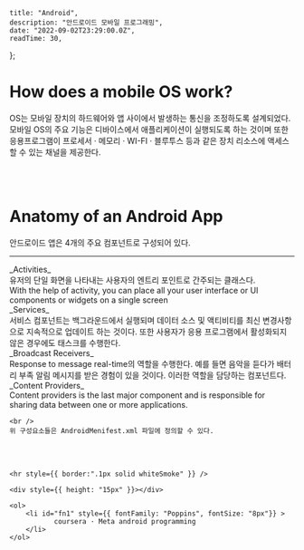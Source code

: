 
    title: "Android",
    description: "안드로이드 모바일 프로그래밍",
    date: "2022-09-02T23:29:00.0Z",
    readTime: 30,
};


<div style={{ marginTop: "4rem", fontFamily: "Recoleta, NotoSansKR-Thin, MalgunGothic", fontSize: '11pt', lineHeight: '22pt', letterSpacing: '.8px' }}>

# How does a mobile OS work?

OS는 모바일 장치의 하드웨어와 앱 사이에서 발생하는 통신을 조정하도록 설계되었다. 모바일 OS의 주요 기능은 디바이스에서 애플리케이션이 실행되도록 하는 것이며 또한
응용프로그램이 프로세서 · 메모리 · WI-FI · 블루투스 등과 같은 장치 리소스에 액세스 할 수 있는 채널을 제공한다.

<br />
<br />

# Anatomy of an Android App

안드로이드 앱은 4개의 주요 컴포넌트로 구성되어 있다.

<hr />

<div style={{ fontFamily: "Poppins" }}>
    _Activities_ <br />
    유저의 단일 화면을 나타내는 사용자의 엔트리 포인트로 간주되는 클래스다. <br />
    With the help of activity, you can place all your user interface or UI
    components or widgets on a single screen
    <br />
    _Services_ <br />
    서비스 컴포넌트는 백그라운드에서 실행되며 데이터 소스 및 액티비티를 최신 변경사항으로
    지속적으로 업데이트 하는 것이다. 또한 사용자가 응용 프로그램에서 활성화되지 않은
    경우에도 태스크를 수행한다.
    <br />
    _Broadcast Receivers_ <br />
    Response to message real-time의 역할을 수행한다. 예를 들면 음악을 듣다가
    배터리 부족 알림 메시지를 받은 경험이 있을 것이다. 이러한 역할을 담당하는
    컴포넌트다.
    <br />
    _Content Providers_ <br />
    Content providers is the last major component and is responsible for sharing
    data between one or more applications.

    <br />
    위 구성요소들은 AndroidMenifest.xml 파일에 정의할 수 있다.

</div>

<br />
<br />

    <hr style={{ border:".1px solid whiteSmoke" }} />

    <div style={{ height: "15px" }}></div>

    <ol>
        <li id="fn1" style={{ fontFamily: "Poppins", fontSize: "8px"}} >
               coursera · Meta android programming
        </li>
    </ol>

</div>
